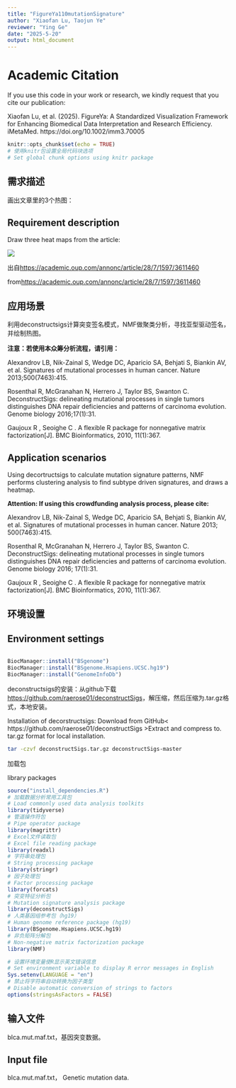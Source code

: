 ```yaml
---
title: "FigureYa110mutationSignature"
author: "Xiaofan Lu, Taojun Ye"
reviewer: "Ying Ge"
date: "2025-5-20"
output: html_document
---
```


# Academic Citation
If you use this code in your work or research, we kindly request that you cite our publication:

Xiaofan Lu, et al. (2025). FigureYa: A Standardized Visualization Framework for Enhancing Biomedical Data Interpretation and Research Efficiency. iMetaMed. https://doi.org/10.1002/imm3.70005


```r
knitr::opts_chunk$set(echo = TRUE)
# 使用knitr包设置全局代码块选项
# Set global chunk options using knitr package
```

## 需求描述

画出文章里的3个热图：

## Requirement description

Draw three heat maps from the article:

![](example.png)

出自<https://academic.oup.com/annonc/article/28/7/1597/3611460>

from<https://academic.oup.com/annonc/article/28/7/1597/3611460>

## 应用场景

利用deconstructsigs计算突变签名模式，NMF做聚类分析，寻找亚型驱动签名，并绘制热图。

**注意：若使用本众筹分析流程，请引用：**

Alexandrov LB, Nik-Zainal S, Wedge DC, Aparicio SA, Behjati S, Biankin AV, et al. Signatures of mutational processes in human cancer. Nature 2013;500(7463):415.

Rosenthal R, McGranahan N, Herrero J, Taylor BS, Swanton C. DeconstructSigs: delineating mutational processes in single tumors distinguishes DNA repair deficiencies and patterns of carcinoma evolution. Genome biology 2016;17(1):31.

Gaujoux R , Seoighe C . A flexible R package for nonnegative matrix factorization[J]. BMC Bioinformatics, 2010, 11(1):367.

## Application scenarios

Using decortructsigs to calculate mutation signature patterns, NMF performs clustering analysis to find subtype driven signatures, and draws a heatmap.

**Attention: If using this crowdfunding analysis process, please cite:**

Alexandrov LB, Nik-Zainal S, Wedge DC, Aparicio SA, Behjati S, Biankin AV, et al. Signatures of mutational processes in human cancer. Nature 2013; 500(7463):415.

Rosenthal R, McGranahan N, Herrero J, Taylor BS, Swanton C. DeconstructSigs: delineating mutational processes in single tumors distinguishes DNA repair deficiencies and patterns of carcinoma evolution. Genome biology 2016; 17(1):31.

Gaujoux R , Seoighe C . A flexible R package for nonnegative matrix factorization[J]. BMC Bioinformatics, 2010, 11(1):367.

## 环境设置


## Environment settings


```r

BiocManager::install("BSgenome")
BiocManager::install("BSgenome.Hsapiens.UCSC.hg19")
BiocManager::install("GenomeInfoDb")
```

deconstructsigs的安装：从github下载<https://github.com/raerose01/deconstructSigs>，解压缩，然后压缩为.tar.gz格式，本地安装。

Installation of decorstructsigs: Download from GitHub< https://github.com/raerose01/deconstructSigs >Extract and compress to. tar.gz format for local installation.

```bash
tar -czvf deconstructSigs.tar.gz deconstructSigs-master
```

加载包

library packages

```r
source("install_dependencies.R")
# 加载数据分析常用工具包
# Load commonly used data analysis toolkits
library(tidyverse)
# 管道操作符包
# Pipe operator package
library(magrittr)
# Excel文件读取包
# Excel file reading package
library(readxl)
# 字符串处理包
# String processing package
library(stringr)
# 因子处理包
# Factor processing package
library(forcats)
# 突变特征分析包
# Mutation signature analysis package
library(deconstructSigs)
# 人类基因组参考包（hg19）
# Human genome reference package (hg19)
library(BSgenome.Hsapiens.UCSC.hg19)
# 非负矩阵分解包
# Non-negative matrix factorization package
library(NMF)

# 设置环境变量使R显示英文错误信息
# Set environment variable to display R error messages in English
Sys.setenv(LANGUAGE = "en")
# 禁止将字符串自动转换为因子类型
# Disable automatic conversion of strings to factors
options(stringsAsFactors = FALSE)
```

## 输入文件

blca.mut.maf.txt，基因突变数据。

## Input file

blca.mut.maf.txt， Genetic mutation data.
